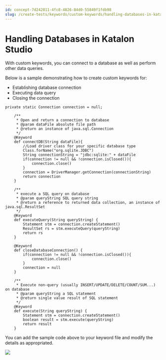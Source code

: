 ```yaml
---
id: concept-7d242811-4fc8-4826-84d0-55849f1fdb98
slug: /create-tests/keywords/custom-keywords/handling-databases-in-katalon-studio
---
```


# Handling Databases in Katalon Studio

With custom keywords, you can connect to a database as well as perform other data queries.

Below is a sample demonstrating how to create custom keywords for:

-   Establishing database connection
-   Executing data query
-   Closing the connection

```
private static Connection connection = null;

    /**
     * Open and return a connection to database
     * @param dataFile absolute file path  
     * @return an instance of java.sql.Connection
     */
    @Keyword
    def connectDB(String dataFile){
        //Load driver class for your specific database type
        Class.forName("org.sqlite.JDBC")
        String connectionString = "jdbc:sqlite:" + dataFile
        if(connection != null && !connection.isClosed()){
            connection.close()
        }
        connection = DriverManager.getConnection(connectionString)
        return connection
    }

    /**
     * execute a SQL query on database
     * @param queryString SQL query string
     * @return a reference to returned data collection, an instance of java.sql.ResultSet
     */
    @Keyword
    def executeQuery(String queryString) {
        Statement stm = connection.createStatement()
        ResultSet rs = stm.executeQuery(queryString)                
        return rs
    }

    @Keyword
    def closeDatabaseConnection() {
        if(connection != null && !connection.isClosed()){
            connection.close()
        }
        connection = null
    }

    /**
     * Execute non-query (usually INSERT/UPDATE/DELETE/COUNT/SUM...) on database    
     * @param queryString a SQL statement
     * @return single value result of SQL statement
     */
    @Keyword
    def execute(String queryString) {
        Statement stm = connection.createStatement()
        boolean result = stm.execute(queryString)
        return result
    }

```

You can add the sample code above to your keyword file and modify the details as appropriated.

<img src="https://github.com/katalon-studio/docs-images/raw/master/katalon-studio/docs/handling-databases/image2017-2-24-113A383A14.png" width={600} />